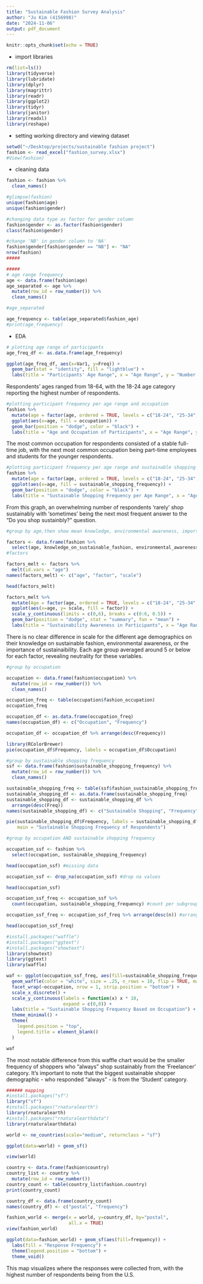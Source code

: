 ```yaml
---
title: "Sustainable Fashion Survey Analysis"
author: "Ju Kim (4156998)"
date: "2024-11-06"
output: pdf_document
---
```


```r
knitr::opts_chunk$set(echo = TRUE)
```

- import libraries
```r
rm(list=ls())
library(tidyverse)
library(lubridate)
library(dplyr)
library(magrittr)
library(readr)
library(ggplot2)
library(tidyr)
library(janitor)
library(readxl)
library(reshape)
```

- setting working directory and viewing dataset
```r
setwd("~/Desktop/projects/sustainable fashion project")
fashion <- read_excel("fashion_survey.xlsx")
#View(fashion)
```

- cleaning data
```r
fashion <- fashion %>%
  clean_names()

#glimpse(fashion)
unique(fashion$age)
unique(fashion$gender)

#changing data type as factor for gender column
fashion$gender <- as.factor(fashion$gender)
class(fashion$gender)

#change 'NB' in gender column to 'NA'
fashion$gender[fashion$gender == "NB"] <- "NA"
nrow(fashion)
#####

#####
# age range frequency
age <- data.frame(fashion$age)
age_separated <- age %>%
  mutate(row_id = row_number()) %>%
  clean_names()

#age_separated

age_frequency <- table(age_separated$fashion_age)
#print(age_frequency)
```
- EDA
```r
# plotting age range of participants
age_freq_df <- as.data.frame(age_frequency)

ggplot(age_freq_df, aes(x=Var1, y=Freq)) +
  geom_bar(stat = "identity", fill = "lightblue") +
  labs(title = "Participants' Age Range", x = "Age Range", y = "Number of Participants")
```
Respondents' ages ranged from 18-64, with the 18-24 age category reporting the highest number of respondents.

```r
#plotting participant frequency per age range and occupation
fashion %>%
  mutate(age = factor(age, ordered = TRUE, levels = c("18-24", "25-34", "35-44", "45-54", "55-64"))) %>%
  ggplot(aes(x=age, fill = occupation)) +
  geom_bar(position = "dodge", color = "black") + 
  labs(title = "Age and Occupation of Participants", x = "Age Range", y = "Number of Participants", fill = "Occupation")
```
The most common occupation for respondents consisted of a stable full-time job, with the next most common occupation being part-time employees and students for the younger respondents.

```r
#plotting participant frequency per age range and sustainable shopping frequency
fashion %>%
  mutate(age = factor(age, ordered = TRUE, levels = c("18-24", "25-34", "35-44", "45-54", "55-64"))) %>%
  ggplot(aes(x=age, fill = sustainable_shopping_frequency)) +
  geom_bar(position = "dodge", color = "black") + 
  labs(title = "Sustainable Shopping Frequency per Age Range", x = "Age Range", y = "Number of Participants", fill = "Sustainable Shopping")
```
From this graph, an overwhelming number of respondents 'rarely' shop sustainably with 'sometimes' being the next most frequent answer to the "Do you shop sustainbly?" question. 

```r
#group by age,then show mean knowledge, environmental awareness, importance, 

factors <- data.frame(fashion %>%
  select(age, knowledge_on_sustainable_fashion, environmental_awareness, importance_of_sustainability))
#factors

factors_melt <- factors %>%
  melt(id.vars = "age")
names(factors_melt) <- c("age", "factor", "scale")

head(factors_melt)

factors_melt %>%
  mutate(Age = factor(age, ordered = TRUE, levels = c("18-24", "25-34", "35-44", "45-54", "55-64"))) %>%
  ggplot(aes(x=age, y= scale, fill = factor)) +
  scale_y_continuous(limits = c(0,6), breaks = c(0:6, 0.5)) +
  geom_bar(position = "dodge", stat = "summary", fun = "mean") +
  labs(title = "Sustainability Awareness in Participants", x = "Age Range", y = "1-10 Scale", fill = "Factors")
```
There is no clear difference in scale for the different age demographics on their knowledge on sustainable fashion, environmental awareness, or the importance of sustainaibility. Each age group averaged around 5 or below for each factor, revealing neutrality for these variables. 
```r
#group by occupation

occupation <- data.frame(fashion$occupation) %>%
  mutate(row_id = row_number()) %>%
  clean_names()

occupation_freq <- table(occupation$fashion_occupation)
occupation_freq

occupation_df <- as.data.frame(occupation_freq)
names(occupation_df) <- c("Occupation", "Frequency")

occupation_df <- occupation_df %>% arrange(desc(Frequency))

library(RColorBrewer)
pie(occupation_df$Frequency, labels = occupation_df$Occupation)
```

```r
#group by sustainable shopping frequency
ssf <- data.frame(fashion$sustainable_shopping_frequency) %>%
  mutate(row_id = row_number()) %>%
  clean_names()

sustainable_shopping_freq <- table(ssf$fashion_sustainable_shopping_frequency)  
sustainable_shopping_df <- as.data.frame(sustainable_shopping_freq)
sustainable_shopping_df <- sustainable_shopping_df %>%
  arrange(desc(Freq))
names(sustainable_shopping_df) <- c("Sustainable Shopping", "Frequency")

pie(sustainable_shopping_df$Frequency, labels = sustainable_shopping_df$`Sustainable Shopping`,
    main = "Sustainable Shopping Frequency of Respondents")
```
```r
#group by occupation AND sustainable shopping frequency

occupation_ssf <- fashion %>%
  select(occupation, sustainable_shopping_frequency)

head(occupation_ssf) #missing data

occupation_ssf <- drop_na(occupation_ssf) #drop na values

head(occupation_ssf)

occupation_ssf_freq <- occupation_ssf %>%
  count(occupation, sustainable_shopping_frequency) #count per subgroup

occupation_ssf_freq <- occupation_ssf_freq %>% arrange(desc(n)) #arrange by desc order

head(occupation_ssf_freq)

#install.packages("waffle")
#install.packages("ggtext")
#install.packages("showtext")
library(showtext)
library(ggtext)
library(waffle)

waf <- ggplot(occupation_ssf_freq, aes(fill=sustainable_shopping_frequency, values = n)) +
  geom_waffle(color = "white", size = .25, n_rows = 10, flip = TRUE, make_proportional = TRUE) +
  facet_wrap(~occupation, nrow = 1, strip.position = "bottom") +
  scale_x_discrete() +
  scale_y_continuous(labels = function(x) x * 10,
                     expand = c(0,0)) +
  labs(title = "Sustainable Shopping Frequency Based on Occupation") +
  theme_minimal() + 
  theme(
    legend.position = "top",
    legend.title = element_blank()
  )

waf
```
The most notable difference from this waffle chart would be the smaller frequency of shoppers who "always" shop sustainably from the 'Freelancer' category. It's important to note that the biggest sustainable shopper demographic - who responded "always" - is from the 'Student' category. 

```r
###### mapping
#install.packages("sf")
library("sf")
#install.packages("rnaturalearth")
library(rnaturalearth)
#install.packages("rnaturalearthdata")
library(rnaturalearthdata)

world <- ne_countries(scale="medium", returnclass = "sf")

ggplot(data=world) + geom_sf()

view(world)

country <- data.frame(fashion$country)
country_list <- country %>%
  mutate(row_id = row_number())
country_count <- table(country_list$fashion.country)
print(country_count)

country_df <- data.frame(country_count)
names(country_df) <- c("postal", "frequency")

fashion_world <- merge(x = world, y=country_df, by="postal",
                       all.x = TRUE)
view(fashion_world)

ggplot(data=fashion_world) + geom_sf(aes(fill=frequency)) +
  labs(fill = "Response Frequency") +
  theme(legend.position = "bottom") +
  theme_void()
```
This map visualizes where the responses were collected from, with the highest number of respondents being from the U.S.